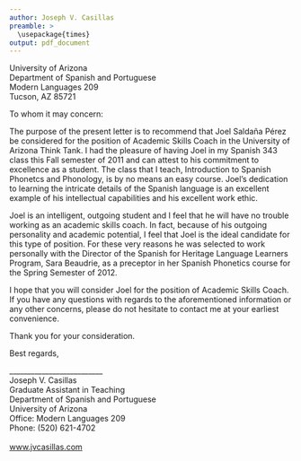 ```yaml
---
author: Joseph V. Casillas
preamble: >
  \usepackage{times}
output: pdf_document
---
```



\phantom{hola}
\vspace{.25in}


University of Arizona  
Department of Spanish and Portuguese  
Modern Languages 209  
Tucson, AZ 85721  

To whom it may concern:

\vspace{.25in}


The purpose of the present letter is to recommend that Joel Saldaña Pérez be 
considered for the position of Academic Skills Coach in the University of 
Arizona Think Tank. I had the pleasure of having Joel in my Spanish 343 class 
this Fall semester of 2011 and can attest to his commitment to excellence as a 
student. The class that I teach, Introduction to Spanish Phonetcs and Phonology, 
is by no means an easy course. Joel’s dedication to learning the intricate 
details of the Spanish language is an excellent example of his intellectual 
capabilities and his excellent work ethic.  

Joel is an intelligent, outgoing student and I feel that he will have no trouble 
working as an academic skills coach. In fact, because of his outgoing 
personality and academic potential, I feel that Joel is the ideal candidate for 
this type of position. For these very reasons he was selected to work personally 
with the Director of the Spanish for Heritage Language Learners Program, Sara 
Beaudrie, as a preceptor in her Spanish Phonetics course for the Spring Semester 
of 2012.  

I hope that you will consider Joel for the position of Academic Skills Coach. If 
you have any questions with regards to the aforementioned information or any 
other concerns, please do not hesitate to contact me at your earliest 
convenience.  

Thank you for your consideration.  


Best regards,  

\vspace{.8in}

\_\_\_\_\_\_\_\_\_\_\_\_\_\_\_\_\_\_\_\_\_\_\_\_\_\_  
Joseph V. Casillas  
Graduate Assistant in Teaching  
Department of Spanish and Portuguese  
University of Arizona  
Office: Modern Languages 209  
Phone: (520) 621-4702  
\href{mailto:jvcasill@email.arizona.edu}{jvcasill@email.arizona.edu}  
[www.jvcasillas.com](www.jvcasillas.com)

